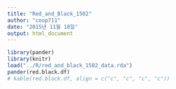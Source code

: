 ```yaml
---
title: "Red_and_Black_1502"
author: "coop711"
date: "2015년 11월 18일"
output: html_document
---
```


```r
library(pander)
library(knitr)
load("../R/red_and_black_1502_data.rda")
pander(red.black.df)
# kable(red.black.df, align = c("c", "c", "c", "c"))
```

